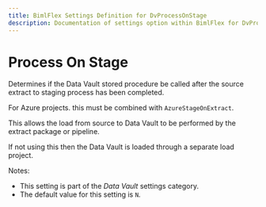 ```yaml
---
title: BimlFlex Settings Definition for DvProcessOnStage
description: Documentation of settings option within BimlFlex for DvProcessOnStage
---
```

<head>
  <meta name="varigenceProduct" content="BimlFlex"></meta>
  <meta name="varigenceArticleType" content="Reference"></meta>
</head>

# Process On Stage

Determines if the Data Vault stored procedure be called after the source extract to staging process has been completed.

For Azure projects. this must be combined with `AzureStageOnExtract`.

This allows the load from source to Data Vault to be performed by the extract package or pipeline.

If not using this then the Data Vault is loaded through a separate load project.

Notes:

* This setting is part of the *Data Vault* settings category.
* The default value for this setting is `N`.

